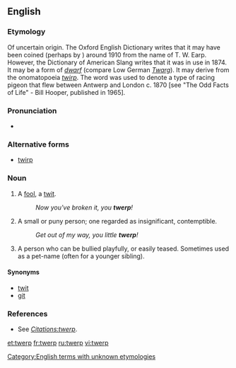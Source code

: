 ==English==

===Etymology===
Of uncertain origin. The Oxford English Dictionary writes that it may have been coined (perhaps by {{w|J. R. R. Tolkien}}) around 1910 from the name of T. W. Earp. However, the Dictionary of American Slang writes that it was in use in 1874. It may be a form of ''[[dwarf]]'' (compare Low German ''[[Twarg]]''). It may derive from the onomatopoeia ''[[twirp]]''.
The word was used to denote a type of racing pigeon that flew between Antwerp and London c. 1870 [see "The Odd Facts of Life" - Bill Hooper, published in 1965].

===Pronunciation===
* {{rhymes|ɜː(r)p}}

===Alternative forms===
* [[twirp]]

===Noun===
{{en-noun}}

# {{UK|colloquial|lang=en}} A [[fool]], a [[twit]].
#: ''Now you've broken it, you '''twerp'''!''
# {{US|colloquial|lang=en}} A small or puny person; one regarded as insignificant, contemptible.
#: ''Get out of my way, you little '''twerp'''!''
# {{US|colloquial|lang=en}} A person who can be bullied playfully, or easily teased. Sometimes used as a pet-name (often for a younger sibling).

====Synonyms====
* [[twit]]
* [[git]]

===References===
* See ''[[Citations:twerp]]''.
<!--* SOED-->

[[Category:English terms with unknown etymologies]]

[[et:twerp]]
[[fr:twerp]]
[[ru:twerp]]
[[vi:twerp]]